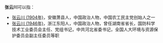 '''张云川'''可以指：
* [[张云川_(1904年)|张云川 (1904年)]]，安徽萧县人，中国政治人物，中国农工民主党创始人之一
* [[张云川_(1946年)|张云川 (1946年)]]，浙江东阳人，中国政治人物，曾任湖南省省长，国防科学技术工业委员会主任、党组书记，中共河北省委书记，全国人大环境与资源保护委员会副主任委员等职
{{disambig|Y|Cat=三字張姓人名消歧義}}